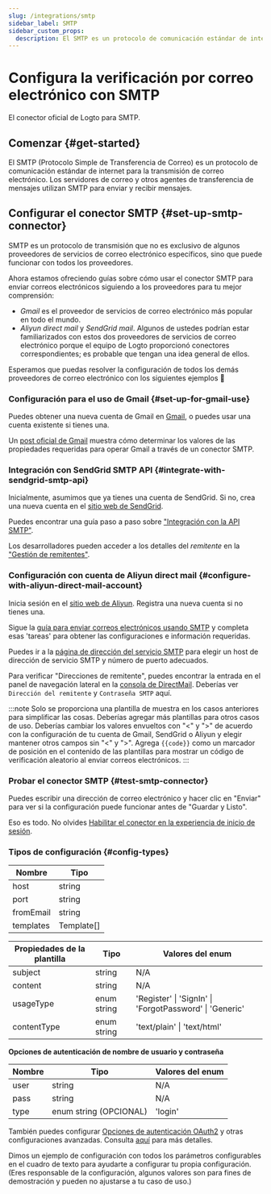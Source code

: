 ```yaml
---
slug: /integrations/smtp
sidebar_label: SMTP
sidebar_custom_props:
  description: El SMTP es un protocolo de comunicación estándar de internet para la transmisión de correo electrónico.
---
```



# Configura la verificación por correo electrónico con SMTP

El conector oficial de Logto para SMTP.

<GuideTip />

## Comenzar \{#get-started}

El SMTP (Protocolo Simple de Transferencia de Correo) es un protocolo de comunicación estándar de internet para la transmisión de correo electrónico. Los servidores de correo y otros agentes de transferencia de mensajes utilizan SMTP para enviar y recibir mensajes.

## Configurar el conector SMTP \{#set-up-smtp-connector}

SMTP es un protocolo de transmisión que no es exclusivo de algunos proveedores de servicios de correo electrónico específicos, sino que puede funcionar con todos los proveedores.

Ahora estamos ofreciendo guías sobre cómo usar el conector SMTP para enviar correos electrónicos siguiendo a los proveedores para tu mejor comprensión:

- _Gmail_ es el proveedor de servicios de correo electrónico más popular en todo el mundo.
- _Aliyun direct mail_ y _SendGrid mail_. Algunos de ustedes podrían estar familiarizados con estos dos proveedores de servicios de correo electrónico porque el equipo de Logto proporcionó conectores correspondientes; es probable que tengan una idea general de ellos.

Esperamos que puedas resolver la configuración de todos los demás proveedores de correo electrónico con los siguientes ejemplos :rocket:

### Configuración para el uso de Gmail \{#set-up-for-gmail-use}

Puedes obtener una nueva cuenta de Gmail en [Gmail](https://mail.google.com/), o puedes usar una cuenta existente si tienes una.

Un [post oficial de Gmail](https://support.google.com/a/answer/176600) muestra cómo determinar los valores de las propiedades requeridas para operar Gmail a través de un conector SMTP.

### Integración con SendGrid SMTP API \{#integrate-with-sendgrid-smtp-api}

Inicialmente, asumimos que ya tienes una cuenta de SendGrid. Si no, crea una nueva cuenta en el [sitio web de SendGrid](https://app.sendgrid.com/).

Puedes encontrar una guía paso a paso sobre ["Integración con la API SMTP"](https://docs.sendgrid.com/for-developers/sending-email/integrating-with-the-smtp-api).

Los desarrolladores pueden acceder a los detalles del _remitente_ en la ["Gestión de remitentes"](https://mc.sendgrid.com/senders).

### Configuración con cuenta de Aliyun direct mail \{#configure-with-aliyun-direct-mail-account}

Inicia sesión en el [sitio web de Aliyun](https://cn.aliyun.com/). Registra una nueva cuenta si no tienes una.

Sigue la [guía para enviar correos electrónicos usando SMTP](https://www.alibabacloud.com/help/en/directmail/latest/send-emails-using-smtp) y completa esas 'tareas' para obtener las configuraciones e información requeridas.

Puedes ir a la [página de dirección del servicio SMTP](https://www.alibabacloud.com/help/en/directmail/latest/smtp-service-address) para elegir un host de dirección de servicio SMTP y número de puerto adecuados.

Para verificar "Direcciones de remitente", puedes encontrar la entrada en el panel de navegación lateral en la [consola de DirectMail](https://dm.console.aliyun.com/). Deberías ver `Dirección del remitente` y `Contraseña SMTP` aquí.

:::note
Solo se proporciona una plantilla de muestra en los casos anteriores para simplificar las cosas. Deberías agregar más plantillas para otros casos de uso.
Deberías cambiar los valores envueltos con "\<" y ">" de acuerdo con la configuración de tu cuenta de Gmail, SendGrid o Aliyun y elegir mantener otros campos sin "\<" y ">".
Agrega `{{code}}` como un marcador de posición en el contenido de las plantillas para mostrar un código de verificación aleatorio al enviar correos electrónicos.
:::

### Probar el conector SMTP \{#test-smtp-connector}

Puedes escribir una dirección de correo electrónico y hacer clic en "Enviar" para ver si la configuración puede funcionar antes de "Guardar y Listo".

Eso es todo. No olvides [Habilitar el conector en la experiencia de inicio de sesión](/connectors/email-connectors/#enable-email-sign-up-or-sign-in).

### Tipos de configuración \{#config-types}

| Nombre    | Tipo       |
| --------- | ---------- |
| host      | string     |
| port      | string     |
| fromEmail | string     |
| templates | Template[] |

| Propiedades de la plantilla | Tipo        | Valores del enum                                      |
| --------------------------- | ----------- | ----------------------------------------------------- |
| subject                     | string      | N/A                                                   |
| content                     | string      | N/A                                                   |
| usageType                   | enum string | 'Register' \| 'SignIn' \| 'ForgotPassword' \| 'Generic' |
| contentType                 | enum string | 'text/plain' \| 'text/html'                           |

**Opciones de autenticación de nombre de usuario y contraseña**

| Nombre | Tipo                   | Valores del enum |
| ------ | ---------------------- | ---------------- |
| user   | string                 | N/A              |
| pass   | string                 | N/A              |
| type   | enum string (OPCIONAL) | 'login'          |

También puedes configurar [Opciones de autenticación OAuth2](https://nodemailer.com/smtp/oauth2/) y otras configuraciones avanzadas. Consulta [aquí](https://nodemailer.com/smtp/) para más detalles.

Dimos un ejemplo de configuración con todos los parámetros configurables en el cuadro de texto para ayudarte a configurar tu propia configuración. (Eres responsable de la configuración, algunos valores son para fines de demostración y pueden no ajustarse a tu caso de uso.)